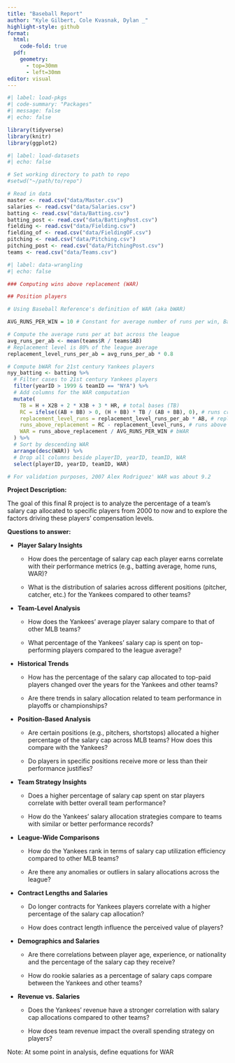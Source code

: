 ```yaml
---
title: "Baseball Report"
author: "Kyle Gilbert, Cole Kvasnak, Dylan _"
highlight-style: github
format:
  html:
    code-fold: true
  pdf:
    geometry: 
      - top=30mm
      - left=30mm
editor: visual
---
```


```r
#| label: load-pkgs
#| code-summary: "Packages"
#| message: false
#| echo: false

library(tidyverse)
library(knitr)
library(ggplot2)
```

```r
#| label: load-datasets
#| echo: false

# Set working directory to path to repo
#setwd("~/path/to/repo")

# Read in data
master <- read.csv("data/Master.csv")
salaries <- read.csv("data/Salaries.csv")
batting <- read.csv("data/Batting.csv")
batting_post <- read.csv("data/BattingPost.csv")
fielding <- read.csv("data/Fielding.csv")
fielding_of <- read.csv("data/FieldingOF.csv")
pitching <- read.csv("data/Pitching.csv")
pitching_post <- read.csv("data/PitchingPost.csv")
teams <- read.csv("data/Teams.csv")
```

```r
#| label: data-wrangling
#| echo: false

### Computing wins above replacement (WAR)

## Position players

# Using Baseball Reference's definition of WAR (aka bWAR)

AVG_RUNS_PER_WIN = 10 # Constant for average number of runs per win, Baseball Reference assumes this is 10 

# Compute the average runs per at bat across the league
avg_runs_per_ab <- mean(teams$R / teams$AB)
# Replacement level is 80% of the league average
replacement_level_runs_per_ab = avg_runs_per_ab * 0.8

# Compute bWAR for 21st century Yankees players
nyy_batting <- batting %>%
  # Filter cases to 21st century Yankees players
  filter(yearID > 1999 & teamID == "NYA") %>%
  # Add columns for the WAR computation
  mutate(
    TB = H + X2B + 2 * X3B + 3 * HR, # total bases (TB)
    RC = ifelse((AB + BB) > 0, (H + BB) * TB / (AB + BB), 0), # runs created (RC)
    replacement_level_runs = replacement_level_runs_per_ab * AB, # replacement runs
    runs_above_replacement = RC - replacement_level_runs, # runs above replacement
    WAR = runs_above_replacement / AVG_RUNS_PER_WIN # bWAR
  ) %>%
  # Sort by descending WAR
  arrange(desc(WAR)) %>%
  # Drop all columns beside playerID, yearID, teamID, WAR
  select(playerID, yearID, teamID, WAR)

# For validation purposes, 2007 Alex Rodriguez' WAR was about 9.2
```

**Project Description:**

The goal of this final R project is to analyze the percentage of a team's salary cap allocated to specific players from 2000 to now and to explore the factors driving these players' compensation levels.

**Questions to answer:**

-   **Player Salary Insights**

    -   How does the percentage of salary cap each player earns correlate with their performance metrics (e.g., batting average, home runs, WAR)?

    -   What is the distribution of salaries across different positions (pitcher, catcher, etc.) for the Yankees compared to other teams?

-   **Team-Level Analysis**

    -   How does the Yankees' average player salary compare to that of other MLB teams?

    -   What percentage of the Yankees' salary cap is spent on top-performing players compared to the league average?

-   **Historical Trends**

    -   How has the percentage of the salary cap allocated to top-paid players changed over the years for the Yankees and other teams?

    -   Are there trends in salary allocation related to team performance in playoffs or championships?

-   **Position-Based Analysis**

    -   Are certain positions (e.g., pitchers, shortstops) allocated a higher percentage of the salary cap across MLB teams? How does this compare with the Yankees?

    -   Do players in specific positions receive more or less than their performance justifies?

-   **Team Strategy Insights**

    -   Does a higher percentage of salary cap spent on star players correlate with better overall team performance?

    -   How do the Yankees' salary allocation strategies compare to teams with similar or better performance records?

-   **League-Wide Comparisons**

    -   How do the Yankees rank in terms of salary cap utilization efficiency compared to other MLB teams?

    -   Are there any anomalies or outliers in salary allocations across the league?

-   **Contract Lengths and Salaries**

    -   Do longer contracts for Yankees players correlate with a higher percentage of the salary cap allocation?

    -   How does contract length influence the perceived value of players?

-   **Demographics and Salaries**

    -   Are there correlations between player age, experience, or nationality and the percentage of the salary cap they receive?

    -   How do rookie salaries as a percentage of salary caps compare between the Yankees and other teams?

-   **Revenue vs. Salaries**

    -   Does the Yankees' revenue have a stronger correlation with salary cap allocations compared to other teams?

    -   How does team revenue impact the overall spending strategy on players?

Note: At some point in analysis, define equations for WAR
